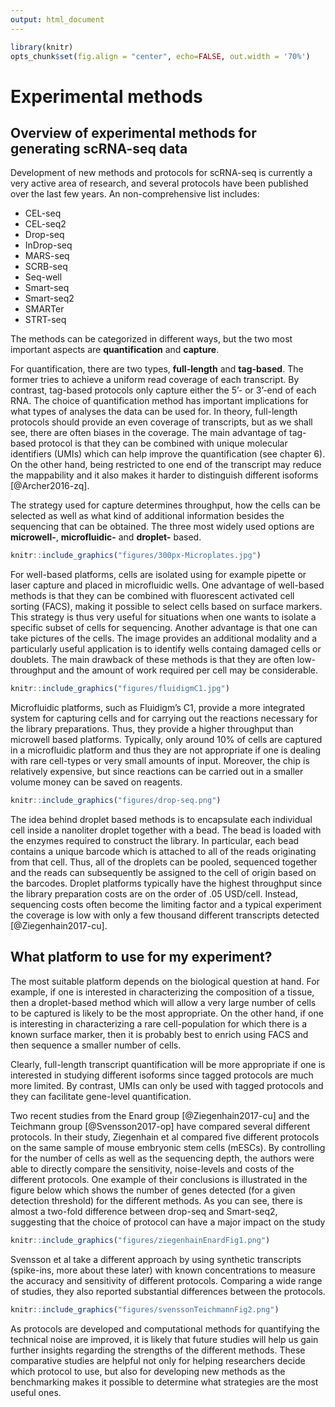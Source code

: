 ```yaml
---
output: html_document
---
```


```r
library(knitr)
opts_chunk$set(fig.align = "center", echo=FALSE, out.width = '70%')
```

# Experimental methods

## Overview of experimental methods for generating scRNA-seq data

Development of new methods and protocols for scRNA-seq is currently a very active area of research, and several protocols have been published over the last few years. An non-comprehensive list includes:

* CEL-seq
* CEL-seq2
* Drop-seq
* InDrop-seq
* MARS-seq
* SCRB-seq
* Seq-well
* Smart-seq
* Smart-seq2
* SMARTer
* STRT-seq

The methods can be categorized in different ways, but the two most important aspects are __quantification__ and __capture__. 

For quantification, there are two types, __full-length__ and __tag-based__. The former tries to achieve a uniform read coverage of each transcript. By contrast, tag-based protocols only capture either the 5'- or 3'-end of each RNA. The choice of quantification method has important implications for what types of analyses the data can be used for. In theory, full-length protocols should provide an even coverage of transcripts, but as we shall see, there are often biases in the coverage. The main advantage of tag-based protocol is that they can be combined with unique molecular identifiers (UMIs) which can help improve the quantification (see chapter 6). On the other hand, being restricted to one end of the transcript may reduce the mappability and it also makes it harder to distinguish different isoforms [@Archer2016-zq].

The strategy used for capture determines throughput, how the cells can be selected as well as what kind of additional information besides the sequencing that can be obtained. The three most widely used options are __microwell-__, __microfluidic-__ and __droplet-__ based.

```r
knitr::include_graphics("figures/300px-Microplates.jpg")
```

For well-based platforms, cells are isolated using for example pipette or laser capture and placed in microfluidic wells. One advantage of well-based methods is that they can be combined with fluorescent activated cell sorting (FACS), making it possible to select cells based on surface markers. This strategy is thus very useful for situations when one wants to isolate a specific subset of cells for sequencing. Another advantage is that one can take pictures of the cells. The image provides an additional modality and a particularly useful application is to identify wells containg damaged cells or doublets. The main drawback of these methods is that they are often  low-throughput and the amount of work required per cell may be considerable.

```r
knitr::include_graphics("figures/fluidigmC1.jpg")
```

Microfluidic platforms, such as Fluidigm's C1, provide a more integrated system for capturing cells and for carrying out the reactions necessary for the library preparations. Thus, they provide a higher throughput than microwell based platforms. Typically, only around 10% of cells are captured in a microfluidic platform and thus they are not appropriate if one is dealing with rare cell-types or very small amounts of input. Moreover, the chip is relatively expensive, but since reactions can be carried out in a smaller volume money can be saved on reagents.

```r
knitr::include_graphics("figures/drop-seq.png")
```

The idea behind droplet based methods is to encapsulate each individual cell inside a nanoliter droplet together with a bead. The bead is loaded with the enzymes required to construct the library. In particular, each bead contains a unique barcode which is attached to all of the reads originating from that cell. Thus, all of the droplets can be pooled, sequenced together and the reads can subsequently be assigned to the cell of origin based on the barcodes. Droplet platforms typically have the highest throughput since the library preparation costs are on the order of .05 USD/cell. Instead, sequencing costs often become the limiting factor and a typical experiment the coverage is low with only a few thousand different transcripts detected [@Ziegenhain2017-cu].

## What platform to use for my experiment?

The most suitable platform depends on the biological question at hand. For example, if one is interested in characterizing the composition of a tissue, then a droplet-based method which will allow a very large number of cells to be captured is likely to be the most appropriate. On the other hand, if one is interesting in characterizing a rare cell-population for which there is a known surface marker, then it is probably best to enrich using FACS and then sequence a smaller number of cells.

Clearly, full-length transcript quantification will be more appropriate if one is interested in studying different isoforms since tagged protocols are much more limited. By contrast, UMIs can only be used with tagged protocols and they can facilitate gene-level quantification.

Two recent studies from the Enard group [@Ziegenhain2017-cu] and the Teichmann group [@Svensson2017-op] have compared several different protocols. In their study, Ziegenhain et al compared five different protocols on the same sample of mouse embryonic stem cells (mESCs). By controlling for the number of cells as well as the sequencing depth, the authors were able to directly compare the sensitivity, noise-levels and costs of the different protocols. One example of their conclusions is illustrated in the figure below which shows the number of genes detected (for a given detection threshold) for the different methods. As you can see, there is almost a two-fold difference between drop-seq and Smart-seq2, suggesting that the choice of protocol can have a major impact on the study

```r
knitr::include_graphics("figures/ziegenhainEnardFig1.png")
```

Svensson et al take a different approach by using synthetic transcripts (spike-ins, more about these later) with known concentrations to measure the accuracy and sensitivity of different protocols. Comparing a wide range of studies, they also reported substantial differences between the protocols.

```r
knitr::include_graphics("figures/svenssonTeichmannFig2.png")
```

As protocols are developed and computational methods for quantifying the technical noise are improved, it is likely that future studies will help us gain further insights regarding the strengths of the different methods. These comparative studies are helpful not only for helping researchers decide which protocol to use, but also for developing new methods as the benchmarking makes it possible to determine what strategies are the most useful ones.
